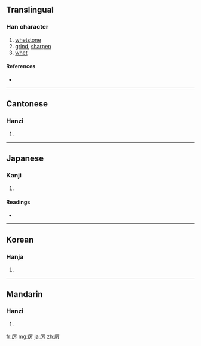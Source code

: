 {{also|厲}}
==Translingual==

===Han character===
{{Han char|rn=27|rad=厂|as=03|sn=5|four=|canj=一一尸 (MMS)}}

# [[whetstone]]
# [[grind]], [[sharpen]]
# [[whet]]

====References====
* {{Han ref|kx=0160.251|dkj=02902|dj=0367.110|hdz=10068.080|uh=5389|ud=21385}}

----

==Cantonese==

===Hanzi===
{{yue-hanzi|jyut=|y=lai6|tra=厲}}

# {{defn|Cantonese|sort=厂03}}

----

==Japanese==

===Kanji===
{{ja-kanji|grade=|rs=厂03}}

# {{defn|Japanese|sort=厂03}}

====Readings====
* {{ja-readings|on=[[れい]] (rei)|kun=}}

----

==Korean==

===Hanja===
{{ko-hanja|hangeul=려|rv=ryeo|mr=ryŏ}}

# {{defn|Korean|sort=厂03}}

----

==Mandarin==

===Hanzi===
{{cmn-hanzi|tra=厲|pin=[[lì]] ([[li4]]), [[yà]] ([[ya4]])|wg=li<sup>4</sup>, ya<sup>4</sup>}}

# {{defn|Mandarin|sort=厂03}}

[[fr:厉]]
[[mg:厉]]
[[ja:厉]]
[[zh:厉]]